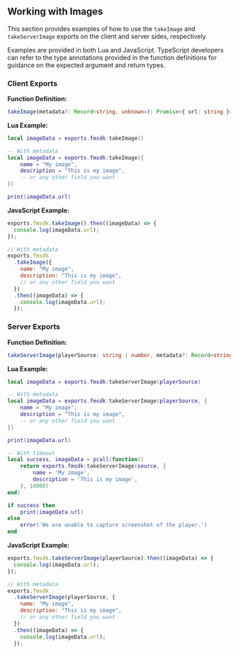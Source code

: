 ## Working with Images

This section provides examples of how to use the `takeImage` and `takeServerImage` exports on the client and server sides, respectively.

Examples are provided in both Lua and JavaScript. TypeScript developers can refer to the type annotations provided in the function definitions for guidance on the expected argument and return types.

### Client Exports

**Function Definition:**

```typescript
takeImage(metadata?: Record<string, unknown>): Promise<{ url: string }>
```

**Lua Example:**

```lua
local imageData = exports.fmsdk:takeImage()

-- With metadata
local imageData = exports.fmsdk:takeImage({
    name = "My image",
    description = "This is my image",
    -- or any other field you want
})

print(imageData.url)
```

**JavaScript Example:**

```javascript
exports.fmsdk.takeImage().then((imageData) => {
  console.log(imageData.url);
});

// With metadata
exports.fmsdk
  .takeImage({
    name: "My image",
    description: "This is my image",
    // or any other field you want
  })
  .then((imageData) => {
    console.log(imageData.url);
  });
```

### Server Exports

**Function Definition:**

```typescript
takeServerImage(playerSource: string | number, metadata?: Record<string, unknown>, timeout?: number): Promise<{ url: string }>
```

**Lua Example:**

```lua
local imageData = exports.fmsdk:takeServerImage(playerSource)

-- With metadata
local imageData = exports.fmsdk:takeServerImage(playerSource, {
    name = "My image",
    description = "This is my image",
    -- or any other field you want
})

print(imageData.url)

-- With timeout
local success, imageData = pcall(function()
    return exports.fmsdk:takeServerImage(source, {
        name = 'My image',
        description = 'This is my image',
    }, 10000)
end)

if success then
    print(imageData.url)
else
    error('We are unable to capture screenshot of the player.')
end
```

**JavaScript Example:**

```javascript
exports.fmsdk.takeServerImage(playerSource).then((imageData) => {
  console.log(imageData.url);
});

// With metadata
exports.fmsdk
  .takeServerImage(playerSource, {
    name: "My image",
    description: "This is my image",
    // or any other field you want
  })
  .then((imageData) => {
    console.log(imageData.url);
  });
```
